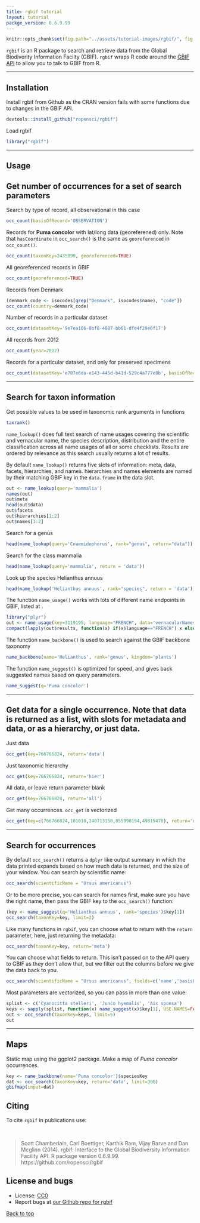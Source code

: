 ```yaml
---
title: rgbif tutorial
layout: tutorial
packge_version: 0.6.9.99
---
```


```r
knitr::opts_chunk$set(fig.path="../assets/tutorial-images/rgbif/", fig.width=6, fig.height=4)
```

`rgbif` is an R package to search and retrieve data from the Global Biodiverity Information Facilty (GBIF). `rgbif` wraps R code around the [GBIF API][gbifapi] to allow you to talk to GBIF from R.

********************

<section id="installation">

## Installation

Install rgbif from Github as the CRAN version fails with some functions due to changes in the GBIF API.

```r
devtools::install_github("ropensci/rgbif")
```

Load rgbif

```r
library("rgbif")
```

********************

<section id="usage">

## Usage

## Get number of occurrences for a set of search parameters

Search by type of record, all observational in this case

```r
occ_count(basisOfRecord='OBSERVATION')
```

Records for **Puma concolor** with lat/long data (georeferened) only. Note that `hasCoordinate` in `occ_search()` is the same as `georeferenced` in `occ_count()`.

```r
occ_count(taxonKey=2435099, georeferenced=TRUE)
```

All georeferenced records in GBIF

```r
occ_count(georeferenced=TRUE)
```

Records from Denmark

```r
(denmark_code <- isocodes[grep("Denmark", isocodes$name), "code"])
occ_count(country=denmark_code)
```

Number of records in a particular dataset

```r
occ_count(datasetKey='9e7ea106-0bf8-4087-bb61-dfe4f29e0f17')
```

All records from 2012

```r
occ_count(year=2012)
```

Records for a particular dataset, and only for preserved specimens

```r
occ_count(datasetKey='e707e6da-e143-445d-b41d-529c4a777e8b', basisOfRecord='OBSERVATION')
```

********************

## Search for taxon information

Get possible values to be used in taxonomic rank arguments in functions

```r
taxrank()
```

`name_lookup()` does full text search of name usages covering the scientific and vernacular name, the species description, distribution and the entire classification across all name usages of all or some checklists. Results are ordered by relevance as this search usually returns a lot of results.

By default `name_lookup()` returns five slots of information: meta, data, facets, hierarchies, and names. hierarchies and names elements are named by their matching GBIF key in the `data.frame` in the data slot.

```r
out <- name_lookup(query='mammalia')
names(out)
out$meta
head(out$data)
out$facets
out$hierarchies[1:2]
out$names[1:2]
```

Search for a genus

```r
head(name_lookup(query='Cnaemidophorus', rank="genus", return="data"))
```

Search for the class mammalia

```r
head(name_lookup(query='mammalia', return = 'data'))
```

Look up the species Helianthus annuus

```r
head(name_lookup('Helianthus annuus', rank="species", return = 'data'))
```

The function `name_usage()` works with lots of different name endpoints in GBIF, listed at \url{http://www.gbif.org/developer/species#nameUsages}.

```r
library("plyr")
out <- name_usage(key=3119195, language="FRENCH", data='vernacularNames')
compact(lapply(out$results, function(x) if(x$language=="FRENCH") x else NULL))
```

The function `name_backbone()` is used to search against the GBIF backbone taxonomy

```r
name_backbone(name='Helianthus', rank='genus', kingdom='plants')
```

The function `name_suggest()` is optimized for speed, and gives back suggested names based on query parameters.

```r
name_suggest(q='Puma concolor')
```


********************

## Get data for a single occurrence. Note that data is returned as a list, with slots for metadata and data, or as a hierarchy, or just data.

Just data

```r
occ_get(key=766766824, return='data')
```

Just taxonomic hierarchy

```r
occ_get(key=766766824, return='hier')
```

All data, or leave return parameter blank

```r
occ_get(key=766766824, return='all')
```

Get many occurrences. `occ_get` is vectorized

```r
occ_get(key=c(766766824,101010,240713150,855998194,49819470), return='data')
```

********************

## Search for occurrences

By default `occ_search()` returns a `dplyr` like output summary in which the data printed expands based on how much data is returned, and the size of your window. You can search by scientific name:

```r
occ_search(scientificName = "Ursus americanus")
```

Or to be more precise, you can search for names first, make sure you have the right name, then pass the GBIF key to the `occ_search()` function:

```r
(key <- name_suggest(q='Helianthus annuus', rank='species')$key[1])
occ_search(taxonKey=key, limit=2)
```

Like many functions in `rgbif`, you can choose what to return with the `return` parameter, here, just returning the metadata:

```r
occ_search(taxonKey=key, return='meta')
```

You can choose what fields to return. This isn't passed on to the API query to GBIF as they don't allow that, but we filter out the columns before we give the data back to you.

```r
occ_search(scientificName = "Ursus americanus", fields=c('name','basisOfRecord','protocol'))
```

Most parameters are vectorized, so you can pass in more than one value:

```r
splist <- c('Cyanocitta stelleri', 'Junco hyemalis', 'Aix sponsa')
keys <- sapply(splist, function(x) name_suggest(x)$key[1], USE.NAMES=FALSE)
out <- occ_search(taxonKey=keys, limit=5)
out
```


********************

## Maps

Static map using the ggplot2 package. Make a map of *Puma concolor* occurrences.

```r
key <- name_backbone(name='Puma concolor')$speciesKey
dat <- occ_search(taxonKey=key, return='data', limit=300)
gbifmap(input=dat)
```

[gbifapi]: http://data.gbif.org/tutorial/services


<section id="citing">

## Citing

To cite `rgbif` in publications use:

<br>

> Scott Chamberlain, Carl Boettiger, Karthik Ram, Vijay Barve and Dan Mcglinn (2014). rgbif: Interface to the Global Biodiversity Information Facility API. R package version 0.6.9.99. https://github.com/ropensci/rgbif

<section id="license_bugs">

## License and bugs

* License: [CC0](http://creativecommons.org/choose/zero/)
* Report bugs at [our Github repo for rgbif](https://github.com/ropensci/rgbif/issues?state=open)

[Back to top](#top)

